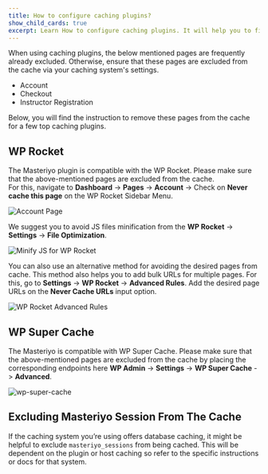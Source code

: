 ```yaml
---
title: How to configure caching plugins?
show_child_cards: true
excerpt: Learn How to configure caching plugins. It will help you to fix the caching problem with Masteriyo.
---
```


When using caching plugins, the below mentioned pages are frequently already excluded. Otherwise, ensure that these pages are excluded from the cache via your caching system's settings. 

- Account 
- Checkout 
- Instructor Registration 

Below, you will find the instruction to remove these pages from the cache for a few top caching plugins. 

## WP Rocket 

The Masteriyo plugin is compatible with the WP Rocket. Please make sure that the above-mentioned pages are excluded from the cache.  
For this, navigate to **Dashboard** -> **Pages** -> **Account** -> Check on **Never cache this page** on the WP Rocket Sidebar Menu.

![Account Page](https://user-images.githubusercontent.com/24367265/207308374-bcef56c6-3c72-40b2-81e9-bf48521a106b.png)

We suggest you to avoid JS files minification from the **WP Rocket** -> **Settings** -> **File Optimization**.  

![Minify JS for WP Rocket](https://user-images.githubusercontent.com/24367265/207308446-fc31c7bb-5038-4b68-ac2e-e3f03fa3f53c.png)

You can also use an alternative method for avoiding the desired pages from cache. This method also helps you to add bulk URLs for multiple pages.
For this, go to **Settings** -> **WP Rocket** -> **Advanced Rules**. Add the desired page URLs on the **Never Cache URLs** input option. 

![WP Rocket Advanced Rules](https://user-images.githubusercontent.com/24367265/207308541-1fdcc79e-5591-45b7-9466-81a2709aadbb.png)

## WP Super Cache 

The Masteriyo is compatible with WP Super Cache. Please make sure that the above-mentioned pages are excluded from the cache by placing the corresponding endpoints here **WP Admin** -> **Settings** -> **WP Super Cache** -> **Advanced**. 
 
 ![wp-super-cache](https://user-images.githubusercontent.com/24367265/207308745-c015bba4-62d5-4290-bb11-839802614b44.png)

 
## Excluding Masteriyo Session From The Cache 

If the caching system you’re using offers database caching, it might be helpful to exclude ``` masteriyo_sessions ``` from being cached. This will be dependent on the plugin or host caching so refer to the specific instructions or docs for that system. 

